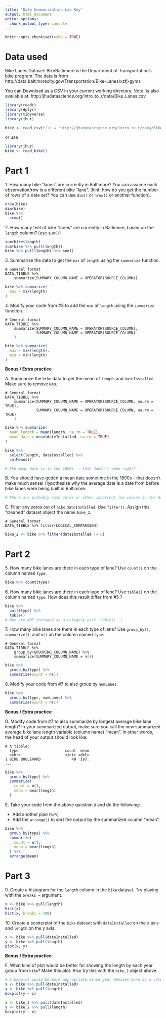```yaml
---
title: "Data Summarization Lab Key"
output: html_document
editor_options: 
  chunk_output_type: console
---
```


```r
knitr::opts_chunk$set(echo = TRUE)
```

# Data used

Bike Lanes Dataset: BikeBaltimore is the Department of Transportation's bike program. 
The data is from http://data.baltimorecity.gov/Transportation/Bike-Lanes/xzfj-gyms

You can Download as a CSV in your current working directory.  Note its also available at: 	http://jhudatascience.org/intro_to_r/data/Bike_Lanes.csv 

```r
library(readr)
library(dplyr)
library(tidyverse)
library(jhur)

bike <- read_csv(file = "http://jhudatascience.org/intro_to_r/data/Bike_Lanes.csv")
```

or use 

```r
library(jhur)
bike <- read_bike()
```


# Part 1

1\. How many bike "lanes" are currently in Baltimore?  You can assume each observation/row is a different bike "lane".  (hint: how do you get the number of rows of a data set? You can use `dim()` or `nrow()` or another function).

```r
nrow(bike)
dim(bike)
bike %>%
  nrow()
```


2\. How many feet of bike "lanes" are currently in Baltimore, based on the `length` column? (use `sum()`)

```r
sum(bike$length)
sum(bike %>% pull(length))
bike %>% pull(length) %>% sum()
```


3\. Summarize the data to get the `max` of `length` using the `summarize` function.

```
# General format 
DATA_TIBBLE %>% 
    summarize(SUMMARY_COLUMN_NAME = OPERATOR(SOURCE_COLUMN))
```

```r
bike %>% summarize(
  max = max(length)
)
```


4\. Modify your code from #3 to add the `min` of `length` using the `summarize` function.

```
# General format 
DATA_TIBBLE %>% 
    summarize(SUMMARY_COLUMN_NAME = OPERATOR(SOURCE_COLUMN),
              SUMMARY_COLUMN_NAME = OPERATOR(SOURCE_COLUMN)
    )
```

```r
bike %>% summarize(
  max = max(length),
  min = min(length)
)
```


**Bonus / Extra practice**:

A\. Summarize the `bike` data to get the mean of `length` and `dateInstalled`. Make sure to remove `NA`s.

```
# General format 
DATA_TIBBLE %>% 
    summarize(SUMMARY_COLUMN_NAME = OPERATOR(SOURCE_COLUMN, na.rm = TRUE),
              SUMMARY_COLUMN_NAME = OPERATOR(SOURCE_COLUMN, na.rm = TRUE)
    )
```

```r
bike %>% summarize(
  mean_length = mean(length, na.rm = TRUE),
  mean_date = mean(dateInstalled, na.rm = TRUE)
)

bike %>%
  select(length, dateInstalled) %>%
  colMeans()

# The mean date is in the 1800s -- that doesn't seem right!
```


B\. You should have gotten a mean date sometime in the 1800s - that doesn't make much sense! Hypothesize why the average date is a date from before bike lanes were being built in Baltimore.

```r
# There are probably some zeros or other incorrect low values in the data.
```


C\. Filter any zeros out of `bike` `dateInstalled`. Use `filter()`. Assign this "cleaned" dataset object the name `bike_2`.

```
# General format 
DATA_TIBBLE %>% filter(LOGICAL_COMPARISON)
```

```r
bike_2 <- bike %>% filter(dateInstalled != 0)
```


# Part 2

5\. How many bike lanes are there in each type of lane? Use `count()` on the column named `type`.

```r
bike %>% count(type)
```


6\. How many bike lanes are there in each type of lane? Use `table()` on the column named `type`. How does this result differ from #5 ?

```r
bike %>%
  pull(type) %>%
  table()
# NAs are NOT included as a category with `table()` !
```


7\. How many bike lanes are there in each type of lane? Use `group_by()`, `summarize()`, and `n()` on the column named `type`.

```
# General format 
DATA_TIBBLE %>% 
    group_by(GROUPING_COLUMN_NAME) %>% 
    summarize(SUMMARY_COLUMN_NAME = n())
```

```r
bike %>%
  group_by(type) %>%
  summarize(count = n())
```


8\. Modify your code from #7 to also group by `numLanes`.

```r
bike %>%
  group_by(type, numLanes) %>%
  summarize(count = n())
```


**Bonus / Extra practice**:

D\. Modify code from #7 to also summarize by longest average bike lane length? In your summarized output, make sure you call the new summarized average bike lane length variable (column name) "mean". In other words, the head of your output should look like:

```
# A tibble: 
  type                     count  mean
  <chr>                    <int> <dbl>
1 BIKE BOULEVARD              49  197.
...
```

```r
bike %>%
  group_by(type) %>%
  summarize(
    count = n(),
    mean = mean(length)
  )
```


E\. Take your code from the above question `D` and do the following:

- Add another pipe (`%>%`)
- Add the `arrange()` to sort the output by the summarized column "mean".

```r
bike %>%
  group_by(type) %>%
  summarize(
    count = n(),
    mean = mean(length)
  ) %>%
  arrange(mean)
```


# Part 3

9\. Create a histogram for the `length` column in the `bike` dataset. Try playing with the `breaks =` argument.

```r
x <- bike %>% pull(length)
hist(x)
hist(x, breaks = 100)
```


10\. Create a scatterplot of the `bike` dataset with `dateInstalled` on the x axis and `length` on the y axis.

```r
x <- bike %>% pull(dateInstalled)
y <- bike %>% pull(length)
plot(x, y)
```


**Bonus / Extra practice**:


F\. What kind of plot would be better for showing the length by each year group from `bike`? Make this plot. Also try this with the `bike_2` object above.

```r
# A boxplot would be more appropriate since year behaves more as a category than a continuous number.
x <- bike %>% pull(dateInstalled)
y <- bike %>% pull(length)
boxplot(y ~ x)

x <- bike_2 %>% pull(dateInstalled)
y <- bike_2 %>% pull(length)
boxplot(y ~ x)
```

